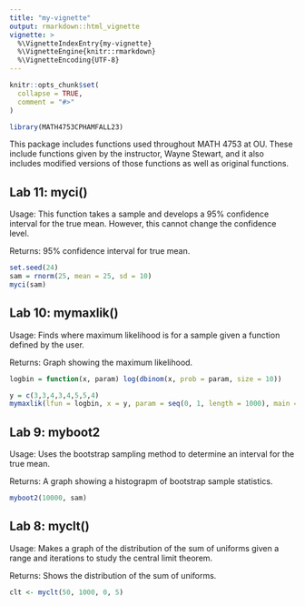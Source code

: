 ```yaml
---
title: "my-vignette"
output: rmarkdown::html_vignette
vignette: >
  %\VignetteIndexEntry{my-vignette}
  %\VignetteEngine{knitr::rmarkdown}
  %\VignetteEncoding{UTF-8}
---
```


```r
knitr::opts_chunk$set(
  collapse = TRUE,
  comment = "#>"
)
```

```r
library(MATH4753CPHAMFALL23)
```

This package includes functions used throughout MATH 4753 at OU. These include functions given by the instructor, Wayne Stewart, and it also includes modified versions of those functions as well as original functions.


## Lab 11: myci()

Usage: This function takes a sample and develops a 95% confidence interval for the true mean. However, this cannot change the confidence level. 

Returns: 95% confidence interval for true mean.

```r
set.seed(24)
sam = rnorm(25, mean = 25, sd = 10)
myci(sam)
```

## Lab 10: mymaxlik()

Usage: Finds where maximum likelihood is for a sample given a function defined by the user.

Returns: Graph showing the maximum likelihood.

```r
logbin = function(x, param) log(dbinom(x, prob = param, size = 10))

y = c(3,3,4,3,4,5,5,4)
mymaxlik(lfun = logbin, x = y, param = seq(0, 1, length = 1000), main = "Binomial, n = 20")
```

## Lab 9: myboot2

Usage: Uses the bootstrap sampling method to determine an interval for the true mean.

Returns: A graph showing a histograpm of bootstrap sample statistics.

```r
myboot2(10000, sam)
```

## Lab 8: myclt()

Usage: Makes a graph of the distribution of the sum of uniforms given a range and iterations to study the central limit theorem.

Returns: Shows the distribution of the sum of uniforms.

```r
clt <- myclt(50, 1000, 0, 5)
```

